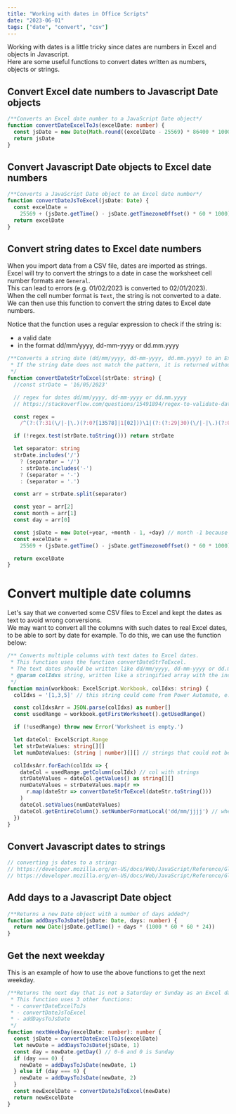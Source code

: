 ```yaml
---
title: "Working with dates in Office Scripts"
date: "2023-06-01"
tags: ["date", "convert", "csv"]
---
```


Working with dates is a little tricky since dates are numbers in Excel and objects in Javascript.  
Here are some useful functions to convert dates written as numbers, objects or strings.  

## Convert Excel date numbers to Javascript Date objects

```ts
/**Converts an Excel date number to a JavaScript Date object*/
function convertDateExcelToJs(excelDate: number) {
  const jsDate = new Date(Math.round((excelDate - 25569) * 86400 * 1000))
  return jsDate
}
```

## Convert Javascript Date objects to Excel date numbers

```ts
/**Converts a JavaScript Date object to an Excel date number*/
function convertDateJsToExcel(jsDate: Date) {
  const excelDate =
    25569 + (jsDate.getTime() - jsDate.getTimezoneOffset() * 60 * 1000) / (1000 * 60 * 60 * 24)
  return excelDate
}
```

## Convert string dates to Excel date numbers

When you import data from a CSV file, dates are imported as strings.  
Excel will try to convert the strings to a date in case the worksheet cell number formats are `General`.  
This can lead to errors (e.g. 01/02/2023 is converted to 02/01/2023).  
When the cell number format is `Text`, the string is not converted to a date.  
We can then use this function to convert the string dates to Excel date numbers.  

Notice that the function uses a regular expression to check if the string is: 
- a valid date
- in the format dd/mm/yyyy, dd-mm-yyyy or dd.mm.yyyy

```ts
/**Converts a string date (dd/mm/yyyy, dd-mm-yyyy, dd.mm.yyyy) to an Excel date number.
 * If the string date does not match the pattern, it is returned without change.
 */
function convertDateStrToExcel(strDate: string) {
  //const strDate = '16/05/2023'

  // regex for dates dd/mm/yyyy, dd-mm-yyyy or dd.mm.yyyy
  // https://stackoverflow.com/questions/15491894/regex-to-validate-date-formats-dd-mm-yyyy-dd-mm-yyyy-dd-mm-yyyy-dd-mmm-yyyy

  const regex =
    /^(?:(?:31(\/|-|\.)(?:0?[13578]|1[02]))\1|(?:(?:29|30)(\/|-|\.)(?:0?[13-9]|1[0-2])\2))(?:(?:1[6-9]|[2-9]\d)?\d{2})$|^(?:29(\/|-|\.)0?2\3(?:(?:(?:1[6-9]|[2-9]\d)?(?:0[48]|[2468][048]|[13579][26])|(?:(?:16|[2468][048]|[3579][26])00))))$|^(?:0?[1-9]|1\d|2[0-8])(\/|-|\.)(?:(?:0?[1-9])|(?:1[0-2]))\4(?:(?:1[6-9]|[2-9]\d)?\d{2})$/

  if (!regex.test(strDate.toString())) return strDate

  let separator: string
  strDate.includes('/')
    ? (separator = '/')
    : strDate.includes('-')
    ? (separator = '-')
    : (separator = '.')

  const arr = strDate.split(separator)

  const year = arr[2]
  const month = arr[1]
  const day = arr[0]

  const jsDate = new Date(+year, +month - 1, +day) // month -1 because it is 0-based
  const excelDate =
    25569 + (jsDate.getTime() - jsDate.getTimezoneOffset() * 60 * 1000) / (1000 * 60 * 60 * 24)

  return excelDate
}

```

# Convert multiple date columns

Let's say that we converted some CSV files to Excel and kept the dates as text to avoid wrong conversions.  
We may want to convert all the columns with such dates to real Excel dates, to be able to sort by date for example.
To do this, we can use the function below:

```ts
/** Converts multiple columns with text dates to Excel dates.
 * This function uses the function convertDateStrToExcel.
 * The text dates should be written like dd/mm/yyyy, dd-mm-yyyy or dd.mm.yyyy
 * @param colIdxs string, written like a stringified array with the indexes of the columns in usedRange (!) to be converted
 */
function main(workbook: ExcelScript.Workbook, colIdxs: string) {
  colIdxs = '[1,3,5]' // this string could come from Power Automate, e.g. '[1,3,5]' represents cols B, D and F (if usedRange starts in A)

  const colIdxsArr = JSON.parse(colIdxs) as number[]
  const usedRange = workbook.getFirstWorksheet().getUsedRange()

  if (!usedRange) throw new Error('Worksheet is empty.')

  let dateCol: ExcelScript.Range
  let strDateValues: string[][]
  let numDateValues: (string | number)[][] // strings that could not be converted remain strings

  colIdxsArr.forEach(colIdx => {
    dateCol = usedRange.getColumn(colIdx) // col with strings
    strDateValues = dateCol.getValues() as string[][]
    numDateValues = strDateValues.map(r =>
      r.map(dateStr => convertDateStrToExcel(dateStr.toString()))
    )
    dateCol.setValues(numDateValues)
    dateCol.getEntireColumn().setNumberFormatLocal('dd/mm/jjjj') // when using Power Automate, replace jjjj with yyyy
  })
}
```

## Convert Javascript dates to strings

```ts
// converting js dates to a string:
// https://developer.mozilla.org/en-US/docs/Web/JavaScript/Reference/Global_Objects/Date/toLocaleDateString
// https://developer.mozilla.org/en-US/docs/Web/JavaScript/Reference/Global_Objects/Date/toLocaleTimeString
```


## Add days to a Javascript Date object

```ts
/**Returns a new Date object with a number of days added*/
function addDaysToJsDate(jsDate: Date, days: number) {
  return new Date(jsDate.getTime() + days * (1000 * 60 * 60 * 24))
}

```

## Get the next weekday

This is an example of how to use the above functions to get the next weekday.  

```ts
/**Returns the next day that is not a Saturday or Sunday as an Excel date number.
 * This function uses 3 other functions:
 * - convertDateExcelToJs
 * - convertDateJsToExcel
 * - addDaysToJsDate
 */
function nextWeekDay(excelDate: number): number {
  const jsDate = convertDateExcelToJs(excelDate)
  let newDate = addDaysToJsDate(jsDate, 1)
  const day = newDate.getDay() // 0-6 and 0 is Sunday
  if (day === 0) {
    newDate = addDaysToJsDate(newDate, 1)
  } else if (day === 6) {
    newDate = addDaysToJsDate(newDate, 2)
  }
  const newExcelDate = convertDateJsToExcel(newDate)
  return newExcelDate
}
```
